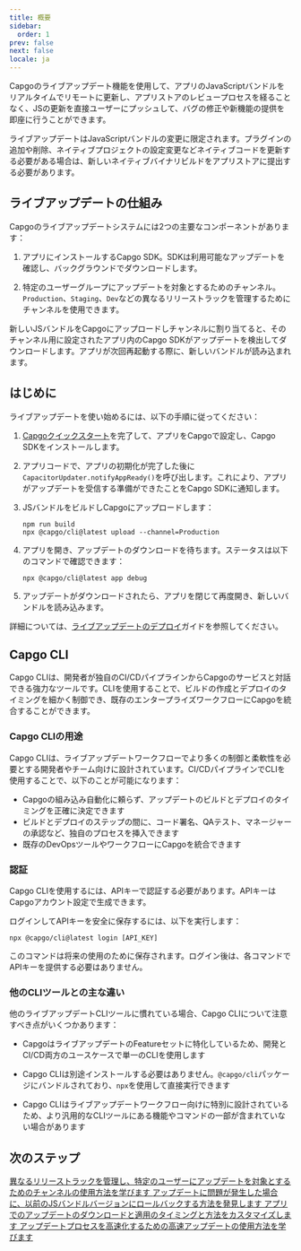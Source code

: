 ```yaml
---
title: 概要
sidebar:
  order: 1
prev: false
next: false
locale: ja
---
```



Capgoのライブアップデート機能を使用して、アプリのJavaScriptバンドルをリアルタイムでリモートに更新し、アプリストアのレビュープロセスを経ることなく、JSの更新を直接ユーザーにプッシュして、バグの修正や新機能の提供を即座に行うことができます。

<Aside>

ライブアップデートはJavaScriptバンドルの変更に限定されます。プラグインの追加や削除、ネイティブプロジェクトの設定変更などネイティブコードを更新する必要がある場合は、新しいネイティブバイナリビルドをアプリストアに提出する必要があります。

</Aside>

## ライブアップデートの仕組み

Capgoのライブアップデートシステムには2つの主要なコンポーネントがあります：

1. アプリにインストールするCapgo SDK。SDKは利用可能なアップデートを確認し、バックグラウンドでダウンロードします。

2. 特定のユーザーグループにアップデートを対象とするためのチャンネル。`Production`、`Staging`、`Dev`などの異なるリリーストラックを管理するためにチャンネルを使用できます。

新しいJSバンドルをCapgoにアップロードしチャンネルに割り当てると、そのチャンネル用に設定されたアプリ内のCapgo SDKがアップデートを検出してダウンロードします。アプリが次回再起動する際に、新しいバンドルが読み込まれます。

## はじめに

ライブアップデートを使い始めるには、以下の手順に従ってください：

<Steps>

1. [Capgoクイックスタート](/docs/getting-started/quickstart)を完了して、アプリをCapgoで設定し、Capgo SDKをインストールします。

2. アプリコードで、アプリの初期化が完了した後に`CapacitorUpdater.notifyAppReady()`を呼び出します。これにより、アプリがアップデートを受信する準備ができたことをCapgo SDKに通知します。

3. JSバンドルをビルドしCapgoにアップロードします：
   ```shell
   npm run build
   npx @capgo/cli@latest upload --channel=Production 
   ```

4. アプリを開き、アップデートのダウンロードを待ちます。ステータスは以下のコマンドで確認できます：
   ```shell
   npx @capgo/cli@latest app debug
   ```

5. アップデートがダウンロードされたら、アプリを閉じて再度開き、新しいバンドルを読み込みます。

</Steps>

詳細については、[ライブアップデートのデプロイ](/docs/getting-started/deploy)ガイドを参照してください。

## Capgo CLI

Capgo CLIは、開発者が独自のCI/CDパイプラインからCapgoのサービスと対話できる強力なツールです。CLIを使用することで、ビルドの作成とデプロイのタイミングを細かく制御でき、既存のエンタープライズワークフローにCapgoを統合することができます。

### Capgo CLIの用途

Capgo CLIは、ライブアップデートワークフローでより多くの制御と柔軟性を必要とする開発者やチーム向けに設計されています。CI/CDパイプラインでCLIを使用することで、以下のことが可能になります：

- Capgoの組み込み自動化に頼らず、アップデートのビルドとデプロイのタイミングを正確に決定できます
- ビルドとデプロイのステップの間に、コード署名、QAテスト、マネージャーの承認など、独自のプロセスを挿入できます
- 既存のDevOpsツールやワークフローにCapgoを統合できます

### 認証

Capgo CLIを使用するには、APIキーで認証する必要があります。APIキーはCapgoアカウント設定で生成できます。

ログインしてAPIキーを安全に保存するには、以下を実行します：

```shell
npx @capgo/cli@latest login [API_KEY]
```

このコマンドは将来の使用のために保存されます。ログイン後は、各コマンドでAPIキーを提供する必要はありません。

### 他のCLIツールとの主な違い

他のライブアップデートCLIツールに慣れている場合、Capgo CLIについて注意すべき点がいくつかあります：

- CapgoはライブアップデートのFeatureセットに特化しているため、開発とCI/CD両方のユースケースで単一のCLIを使用します

- Capgo CLIは別途インストールする必要はありません。`@capgo/cli`パッケージにバンドルされており、`npx`を使用して直接実行できます

- Capgo CLIはライブアップデートワークフロー向けに特別に設計されているため、より汎用的なCLIツールにある機能やコマンドの一部が含まれていない場合があります

## 次のステップ

<CardGrid stagger>
  <a href="/docs/live-updates/channels/">
    <Card title="チャンネル" icon="bars">
      異なるリリーストラックを管理し、特定のユーザーにアップデートを対象とするためのチャンネルの使用方法を学びます
    </Card>
  </a>

  <a href="/docs/live-updates/rollbacks/">
    <Card title="ロールバック" icon="left-arrow">
      アップデートに問題が発生した場合に、以前のJSバンドルバージョンにロールバックする方法を発見します
    </Card>
  </a>

  <a href="/docs/live-updates/update-behavior/">
    <Card title="アップデートの動作" icon="setting">
      アプリでのアップデートのダウンロードと適用のタイミングと方法をカスタマイズします
    </Card>
  </a>
  <a href="/docs/live-updates/fast-updates/">
    <Card title="高速アップデート" icon="starlight">
      アップデートプロセスを高速化するための高速アップデートの使用方法を学びます
    </Card>
  </a>
</CardGrid>